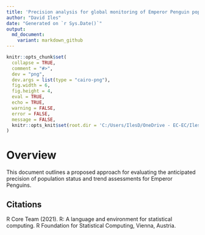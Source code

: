 ```yaml
---
title: 'Precision analysis for global monitoring of Emperor Penguin populations'
author: "David Iles"
date: "Generated on `r Sys.Date()`"
output: 
  md_document:
    variant: markdown_github
---
```


```r
knitr::opts_chunk$set(
  collapse = TRUE,
  comment = "#>",
  dev = "png",
  dev.args = list(type = "cairo-png"),
  fig.width = 6,
  fig.height = 4,
  eval = TRUE,
  echo = TRUE,
  warning = FALSE,
  error = FALSE,
  message = FALSE,
  knitr::opts_knit$set(root.dir = 'C:/Users/IlesD/OneDrive - EC-EC/Iles/Projects/X_other_projects/EMPE_precision_analysis')
)
```

# Overview

This document outlines a proposed approach for evaluating the anticipated precision of population status and trend assessments for Emperor Penguins.

## Citations

R Core Team (2021). R: A language and environment for statistical
computing. R Foundation for Statistical Computing, Vienna, Austria.
